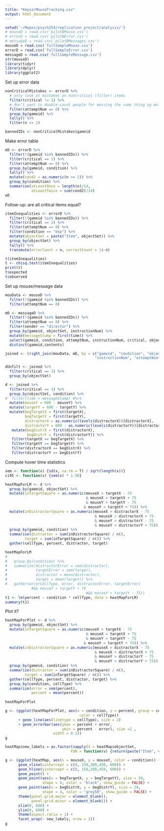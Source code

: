 ```yaml
---
title: "KeysarMouseTracking.csv"
output: html_document
---
```


```r
setwd('~/Repos/psych254/replication_project/analysis/')
# mouseD = read.csv('pilotBMouse.csv')
# errorD = read.csv('pilotBError.csv')
# messageD = read.csv('pilotBMessages.csv')
mouseD = read.csv('fullSampleMouse.csv')
errorD = read.csv('fullSampleError.csv')
messageD = read.csv('fullSampleMessage.csv')
str(mouseD)
library(tidyr)
library(dplyr)
library(ggplot2)
```

Set up error data

```r
nonCriticalMistakes <- errorD %>%
  # only look at mistakes on noncritical (filler) items
  filter(critical != 1) %>%
  # don't want to double-count people for messing the same thing up multiple times
  filter(attemptNum == 0) %>% 
  group_by(gameid) %>%
  tally() %>%
  filter(n >= 2)

bannedIDs <- nonCriticalMistakes$gameid
```

Make error table

```r
eD <- errorD %>%
  filter(!(gameid %in% bannedIDs)) %>%
  filter(critical == 1) %>%
  filter(attemptNum == 0) %>%
  group_by(gameid, condition) %>%
  tally() %>%
  mutate(cond2 = as.numeric(n >= 2)) %>%
  group_by(condition) %>%
  summarise(atLeastOnce = length(n)/14, 
            atLeastTwice = sum(cond2)/14)
eD
```

Follow-up: are all critical items equal?

```r
itemInequalities <- errorD %>%
  filter(!(gameid %in% bannedIDs)) %>%
  filter(critical == 1) %>%
  filter(attemptNum == 0) %>%
  filter(condition == "exp") %>%
  mutate(objectSet = paste("Item", objectSet)) %>%
  group_by(objectSet) %>%
  tally() %>%
  transmute(errorCount = n, correctCount = 14-n)

t(itemInequalities)
t <- chisq.test(itemInequalities)
print(t)
t$expected
t$observed
```

Set up mouse/message data

```r

mouData <- mouseD %>%
  filter(!(gameid %in% bannedIDs)) %>%
  filter(attemptNum == 0)

mD <- messageD %>% 
  filter(!(gameid %in% bannedIDs)) %>%
  filter(attemptNum == 0) %>%
  filter(sender == "director") %>%
  group_by(gameid, objectSet, instructionNum) %>%
  mutate(messageStamp = first(time)) %>%
  select(gameid, condition, attemptNum, instructionNum, critical, objectSet,sender,contents,messageStamp) %>%
  distinct(gameid,contents)

joined <- (right_join(mouData, mD, by = c("gameid", "condition", "objectSet", 
                                         "instructionNum", "attemptNum", "critical")))
```

```r
dUnfilt <- joined %>%
  filter(critical == 1) %>%
  group_by(objectSet)

d <- joined %>% 
  filter(critical == 1) %>% 
  group_by(objectSet, condition) %>%
#  filter(time > messageStamp) #%>%
  mutate(mouseY = 600 - mouseY) %>%
  mutate(targetY = 600 - targetY) %>%
  mutate(begTargetX = first(targetX),
         begTargetY = first(targetY),
         distractorX = as.numeric(levels(distractorX))[distractorX],
         distractorY = 600 - as.numeric(levels(distractorY))[distractorY]) %>%
   mutate(begDistrX = first(distractorX),
          begDistrY = first(distractorY)) %>%
   filter(targetX == begTargetX) %>%
   filter(targetY == begTargetY) %>%
   filter(distractorX == begDistrX) %>%
   filter(distractorY == begDistrY) 

```

Compute hover time statistics

```r

sem <- function(x) {sd(x, na.rm = T) / sqrt(length(x))}
ci95 <- function(x) {sem(x) * 1.96}

heatMapForLM <- d %>%
  group_by(gameid, objectSet) %>%
  mutate(inTargetSquare = as.numeric(mouseX > targetX - 75 
                                     & mouseX < targetX + 75
                                     & mouseY > targetY - 75
                                    & mouseY < targetY + 75)) %>%
  mutate(inDistractorSquare = as.numeric(mouseX > distractorX - 75
                                         & mouseX < distractorX + 75
                                         & mouseY > distractorY - 75
                                         & mouseY < distractorY + 75)) %>%
  group_by(gameid, condition) %>%
  summarise(distractor = sum(inDistractorSquare) / n(),
         target = sum(inTargetSquare) / n()) %>%
  gather(cellType, percent, distractor, target) 

heatMapForLM
# 
#   group_by(condition) %>%
#   summarise(distractorError = sem(distractor),
#             targetError = sem(target),
#             distractor = mean(distractor),
#             target = mean(target)) %>% 
#   gather(errorCellType, error, distractorError, targetError)
            #&& mouseY > targetY + 75
                                     #&& mouseY < targetY - 75))
t1 <- lm(percent ~ condition * cellType, data = heatMapForLM)
summary(t1)
```

Plot it? 

```r
heatMapForPlot <- d %>%
  group_by(gameid, objectSet) %>%
  mutate(inTargetSquare = as.numeric(mouseX > targetX - 75 
                                     & mouseX < targetX + 75
                                     & mouseY > targetY - 75
                                    & mouseY < targetY + 75)) %>%
  mutate(inDistractorSquare = as.numeric(mouseX > distractorX - 75
                                         & mouseX < distractorX + 75
                                         & mouseY > distractorY - 75
                                         & mouseY < distractorY + 75)) %>%
  group_by(gameid, condition) %>%
  summarize(distractor = sum(inDistractorSquare) / n(),
         target = sum(inTargetSquare) / n()) %>%
  gather(cellType, percent, distractor, target) %>%
  group_by(condition, cellType) %>%
  summarize(error = sem(percent),
            percent = mean(percent)) 
  
heatMapForPlot

g <- (ggplot(heatMapForPlot, aes(x = condition, y = percent, group = cellType,
                                  color = cellType)) 
      + geom_line(aes(linetype = cellType), size = 2)
      + geom_errorbar(aes(ymax = percent + error, 
                          ymin = percent - error), size =2 ,
                      width = 0.1))
g
```



```r
heatMap$new_labels = as.factor(sapply(X = heatMap$objectSet, 
                              FUN = function(v) {return(paste("Item", v))}))

g <- (ggplot(heatMap, aes(x = mouseX, y = mouseY, color = condition)) +
      geom_vline(xintercept = c(0, 150,300,450, 600)) +
      geom_hline(yintercept = c(0, 150,300,450, 600)) +
      geom_point() +
      geom_point(aes(x = begTargetX, y = begTargetY), size = 20,
                 shape = 4, color = "black", show_guide = FALSE) +
      geom_point(aes(x = begDistrX, y = begDistrY), size = 20,
                 shape = 4, color = "grey50", show_guide = FALSE) + 
      theme(panel.grid.major = element_blank(), 
            panel.grid.minor = element_blank()) +
      xlim(0, 600) +
      ylim(0, 600) +
      theme(aspect.ratio = 1) +
      facet_wrap(~ new_labels, nrow = 2))
g
```